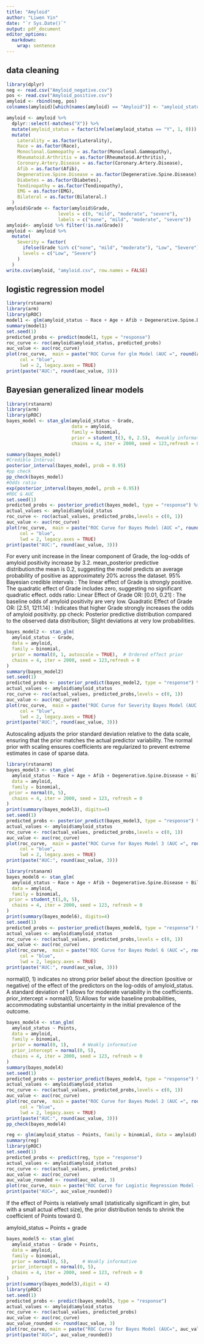 ```yaml
---
title: "Amyloid"
author: "Liwen Yin"
date: "`r Sys.Date()`"
output: pdf_document
editor_options: 
  markdown: 
    wrap: sentence
---
```


## data cleaning

```r
library(dplyr)
neg <- read.csv("Amyloid_negative.csv")
pos <- read.csv("Amyloid_positive.csv")
amyloid <- rbind(neg, pos) 
colnames(amyloid)[which(names(amyloid) == "Amyloid")] <- "amyloid_status"

amyloid <- amyloid %>%
  dplyr::select(-matches("X")) %>%
  mutate(amyloid_status = factor(ifelse(amyloid_status == "Y", 1, 0))) %>%
  mutate(
    Laterality = as.factor(Laterality),
    Race = as.factor(Race),
    Monoclonal.Gammopathy = as.factor(Monoclonal.Gammopathy),
    Rheumatoid.Arthritis = as.factor(Rheumatoid.Arthritis),
    Coronary.Artery.Disease = as.factor(Coronary.Artery.Disease),
    Afib = as.factor(Afib),
    Degenerative.Spine.Disease = as.factor(Degenerative.Spine.Disease),
    Diabetes = as.factor(Diabetes),
    Tendinopathy = as.factor(Tendinopathy),
    EMG = as.factor(EMG),
    Bilateral = as.factor(Bilateral.)
  )
amyloid$Grade <- factor(amyloid$Grade, 
                   levels = c(0, "mild", "moderate", "severe"), 
                   labels = c("none", "mild", "moderate", "severe"))
amyloid<- amyloid %>% filter(!is.na(Grade))
amyloid <- amyloid %>%
  mutate(
    Severity = factor(
      ifelse(Grade %in% c("none", "mild", "moderate"), "Low", "Severe"),
      levels = c("Low", "Severe") 
    )
  )
write.csv(amyloid, "amyloid.csv", row.names = FALSE)
```

## logistic regression model

```r
library(rstanarm)
library(arm)
library(pROC)
model1 <- glm(amyloid_status ~ Race + Age + Afib + Degenerative.Spine.Disease + Bilateral. + Monoclonal.Gammopathy + Rheumatoid.Arthritis + Severity, data = amyloid, family = binomial)
summary(model1)
set.seed(1)
predicted_probs <- predict(model1, type = "response")
roc_curve <- roc(amyloid$amyloid_status, predicted_probs)
auc_value <- auc(roc_curve)
plot(roc_curve,  main = paste("ROC Curve for glm Model (AUC =", round(auc_value, 3), ")"), 
     col = "blue", 
     lwd = 2, legacy.axes = TRUE)
print(paste("AUC:", round(auc_value, 3)))
```

## Bayesian generalized linear models
```r
library(rstanarm)
library(arm)
library(pROC)
bayes_model <- stan_glm(amyloid_status ~ Grade, 
                        data = amyloid, 
                        family = binomial, 
                        prior = student_t(3, 0, 2.5),  #weakly informative
                        chains = 4, iter = 2000, seed = 123,refresh = 0)

summary(bayes_model)
#Credible Interval
posterior_interval(bayes_model, prob = 0.95)
#pp check
pp_check(bayes_model)
#Odds ratio
exp(posterior_interval(bayes_model, prob = 0.95))
#ROC & AUC
set.seed(1)
predicted_probs <- posterior_predict(bayes_model, type = "response") %>% colMeans()
actual_values <- amyloid$amyloid_status
roc_curve <- roc(actual_values, predicted_probs,levels = c(0, 1))
auc_value <- auc(roc_curve)
plot(roc_curve,  main = paste("ROC Curve for Bayes Model (AUC =", round(auc_value, 3), ")"), 
     col = "blue", 
     lwd = 2, legacy.axes = TRUE)
print(paste("AUC:", round(auc_value, 3)))
```

For every unit increase in the linear component of Grade, the log-odds of amyloid positivity increase by 3.2.
mean_posterior predictive distribution:the mean is 0.2, suggesting the model predicts an average probability of positive as approximately 20% across the dataset.
95% Bayesian credible intervals : The linear effect of Grade is strongly positive.
The quadratic effect of Grade includes zero, suggesting no significant quadratic effect.
odds ratio: Linear Effect of Grade OR: [0.01, 0.21] : The baseline odds of amyloid positivity are very low.
Quadratic Effect of Grade OR: [2.51, 1211.14] : Indicates that higher Grade strongly increases the odds of amyloid positivity.
pp check: Posterior predictive distribution compared to the observed data distribution; Slight deviations at very low probabilities.

```r
bayes_model2 <- stan_glm(
  amyloid_status ~ Grade, 
  data = amyloid, 
  family = binomial,
  prior = normal(0, 1, autoscale = TRUE),  # Ordered effect prior
  chains = 4, iter = 2000, seed = 123,refresh = 0
)
summary(bayes_model2)
set.seed(1)
predicted_probs <- posterior_predict(bayes_model2, type = "response") %>% colMeans()
actual_values <- amyloid$amyloid_status
roc_curve <- roc(actual_values, predicted_probs,levels = c(0, 1))
auc_value <- auc(roc_curve)
plot(roc_curve,  main = paste("ROC Curve for Severity Bayes Model (AUC =", round(auc_value, 3), ")"), 
     col = "blue", 
     lwd = 2, legacy.axes = TRUE)
print(paste("AUC:", round(auc_value, 3)))
```

Autoscaling adjusts the prior standard deviation relative to the data scale, ensuring that the prior matches the actual predictor variability.
The normal prior with scaling ensures coefficients are regularized to prevent extreme estimates in case of sparse data.

```r
library(rstanarm)
bayes_model3 <- stan_glm(
  amyloid_status ~ Race + Age + Afib + Degenerative.Spine.Disease + Bilateral. + Monoclonal.Gammopathy + Rheumatoid.Arthritis +Severity,
  data = amyloid,
  family = binomial,
 prior = normal(0, 5),  
  chains = 4, iter = 2000, seed = 123, refresh = 0
)
print(summary(bayes_model3), digits=4)
set.seed(1)
predicted_probs <- posterior_predict(bayes_model3, type = "response") %>% colMeans()
actual_values <- amyloid$amyloid_status
roc_curve <- roc(actual_values, predicted_probs,levels = c(0, 1))
auc_value <- auc(roc_curve)
plot(roc_curve,  main = paste("ROC Curve for Bayes Model 3 (AUC =", round(auc_value, 3), ")"), 
     col = "blue", 
     lwd = 2, legacy.axes = TRUE)
print(paste("AUC:", round(auc_value, 3)))
```

```r
library(rstanarm)
bayes_model6 <- stan_glm(
  amyloid_status ~ Race + Age + Afib + Degenerative.Spine.Disease + Bilateral. + Monoclonal.Gammopathy + Rheumatoid.Arthritis +Severity,
  data = amyloid,
  family = binomial,
 prior = student_t(1,0, 5),  
  chains = 4, iter = 2000, seed = 123, refresh = 0
)
print(summary(bayes_model6), digits=4)
set.seed(1)
predicted_probs <- posterior_predict(bayes_model6, type = "response") %>% colMeans()
actual_values <- amyloid$amyloid_status
roc_curve <- roc(actual_values, predicted_probs,levels = c(0, 1))
auc_value <- auc(roc_curve)
plot(roc_curve,  main = paste("ROC Curve for Bayes Model 6 (AUC =", round(auc_value, 3), ")"), 
     col = "blue", 
     lwd = 2, legacy.axes = TRUE)
print(paste("AUC:", round(auc_value, 3)))
```


normal(0, 1) indicates no strong prior belief about the direction (positive or negative) of the effect of the predictors on the log-odds of amyloid_status.
A standard deviation of 1 allows for moderate variability in the coefficients.
prior_intercept = normal(0, 5):Allows for wide baseline probabilities, accommodating substantial uncertainty in the initial prevalence of the outcome.

```r
bayes_model4 <- stan_glm(
  amyloid_status ~ Points,  
  data = amyloid,          
  family = binomial,        
  prior = normal(0, 1),     # Weakly informative
  prior_intercept = normal(0, 5),  
  chains = 4, iter = 2000, seed = 123, refresh = 0
)
summary(bayes_model4)
set.seed(1)
predicted_probs <- posterior_predict(bayes_model4, type = "response") %>% colMeans()
actual_values <- amyloid$amyloid_status
roc_curve <- roc(actual_values, predicted_probs,levels = c(0, 1))
auc_value <- auc(roc_curve)
plot(roc_curve,  main = paste("ROC Curve for Bayes Model 2 (AUC =", round(auc_value, 3), ")"), 
     col = "blue", 
     lwd = 2, legacy.axes = TRUE)
print(paste("AUC:", round(auc_value, 3)))
pp_check(bayes_model4)
```

```r
reg <- glm(amyloid_status ~ Points, family = binomial, data = amyloid)
summary(reg)
library(pROC)
set.seed(1)
predicted_probs <- predict(reg, type = "response")
actual_values <- amyloid$amyloid_status
roc_curve <- roc(actual_values, predicted_probs)
auc_value <- auc(roc_curve)
auc_value_rounded <- round(auc_value, 3)
plot(roc_curve, main = paste("ROC Curve for Logistic Regression Model (AUC:", auc_value_rounded, ")"), col = "blue", lwd = 2, legacy.axes = TRUE)
print(paste("AUC=", auc_value_rounded))
```

If the effect of Points is relatively small (statistically significant in glm, but with a small actual effect size), the prior distribution tends to shrink the coefficient of Points toward 0.

amyloid_status ~ Points + grade
```r
bayes_model5 <- stan_glm(
  amyloid_status ~ Grade + Points,  
  data = amyloid,          
  family = binomial,        
  prior = normal(0, 5),     # Weakly informative
  prior_intercept = normal(0, 5),  
  chains = 4, iter = 2000, seed = 123, refresh = 0
)
print(summary(bayes_model5),digit = 4)
library(pROC)
set.seed(1)
predicted_probs <- predict(bayes_model5, type = "response")
actual_values <- amyloid$amyloid_status
roc_curve <- roc(actual_values, predicted_probs)
auc_value <- auc(roc_curve)
auc_value_rounded <- round(auc_value, 3)
plot(roc_curve, main = paste("ROC Curve for Bayes Model (AUC=", auc_value_rounded, ")"), col = "blue", lwd = 2, legacy.axes = TRUE)
print(paste("AUC=", auc_value_rounded))
```

